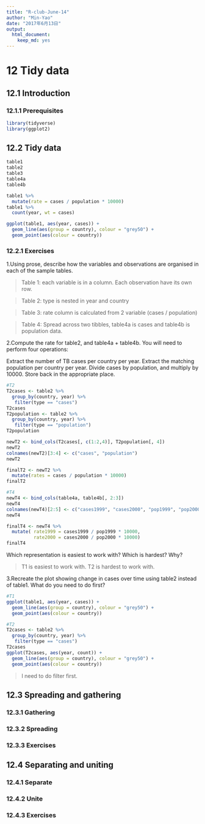 ```yaml
---
title: "R-club-June-14"
author: "Min-Yao"
date: "2017年6月13日"
output: 
  html_document: 
    keep_md: yes
---
```


# 12 Tidy data

## 12.1 Introduction

### 12.1.1 Prerequisites

```r
library(tidyverse)
library(ggplot2)
```


## 12.2 Tidy data

```r
table1
table2
table3
table4a
table4b

table1 %>% 
  mutate(rate = cases / population * 10000)
table1 %>% 
  count(year, wt = cases)

ggplot(table1, aes(year, cases)) + 
  geom_line(aes(group = country), colour = "grey50") + 
  geom_point(aes(colour = country))

```

### 12.2.1 Exercises

1.Using prose, describe how the variables and observations are organised in each of the sample tables.

> Table 1: each variable is in a column. Each observation have its own row.

> Table 2: type is nested in year and country

> Table 3: rate column is calculated from 2 variable (cases / population)

> Table 4: Spread across two tibbles, table4a is cases and table4b is population data.


2.Compute the rate for table2, and table4a + table4b. You will need to perform four operations:

Extract the number of TB cases per country per year.
Extract the matching population per country per year.
Divide cases by population, and multiply by 10000.
Store back in the appropriate place.

```r
#T2
T2cases <- table2 %>%
  group_by(country, year) %>%
   filter(type == "cases")
T2cases
T2population <- table2 %>%
  group_by(country, year) %>%
   filter(type == "population")
T2population

newT2 <- bind_cols(T2cases[, c(1:2,4)], T2population[, 4])
newT2
colnames(newT2)[3:4] <- c("cases", "population")
newT2

finalT2 <- newT2 %>%
  mutate(rates = cases / population * 10000)
finalT2

#T4
newT4 <- bind_cols(table4a, table4b[, 2:3])
newT4
colnames(newT4)[2:5] <- c("cases1999", "cases2000", "pop1999", "pop2000")
newT4

finalT4 <- newT4 %>%
  mutate( rate1999 = cases1999 / pop1999 * 10000,
          rate2000 = cases2000 / pop2000 * 10000)
finalT4


```


Which representation is easiest to work with? Which is hardest? Why?

> T1 is easiest to work with. T2 is hardest to work with.

3.Recreate the plot showing change in cases over time using table2 instead of table1. What do you need to do first?

```r
#T1
ggplot(table1, aes(year, cases)) + 
  geom_line(aes(group = country), colour = "grey50") + 
  geom_point(aes(colour = country))

#T2
T2cases <- table2 %>%
  group_by(country, year) %>%
   filter(type == "cases")
T2cases
ggplot(T2cases, aes(year, count)) + 
  geom_line(aes(group = country), colour = "grey50") + 
  geom_point(aes(colour = country))
```

> I need to do filter first.

## 12.3 Spreading and gathering

### 12.3.1 Gathering

### 12.3.2 Spreading

### 12.3.3 Exercises

## 12.4 Separating and uniting

### 12.4.1 Separate

### 12.4.2 Unite

### 12.4.3 Exercises

